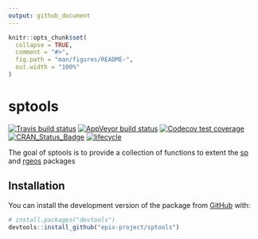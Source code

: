 ```yaml
---
output: github_document
---
```


<!-- README.md is generated from README.Rmd. Please edit that file -->

```r
knitr::opts_chunk$set(
  collapse = TRUE,
  comment = "#>",
  fig.path = "man/figures/README-",
  out.width = "100%"
)
```
# sptools

<!-- badges: start -->
[![Travis build status](https://travis-ci.org/epix-project/sptools.svg?branch=master)](https://travis-ci.org/epix-project/sptools)
[![AppVeyor build status](https://ci.appveyor.com/api/projects/status/github/epix-project/sptools?branch=master&svg=true)](https://ci.appveyor.com/project/epix-project/sptools)
[![Codecov test coverage](https://codecov.io/gh/epix-project/sptools/branch/master/graph/badge.svg)](https://codecov.io/gh/epix-project/sptools?branch=master)
[![CRAN_Status_Badge](http://www.r-pkg.org/badges/version/sptools)](https://cran.r-project.org/package=sptools)
[![lifecycle](https://img.shields.io/badge/lifecycle-experimental-orange.svg)](https://www.tidyverse.org/lifecycle/#experimental)
<!-- badges: end -->

The goal of sptools is to provide a collection of functions to extent the [sp](https://cran.r-project.org/web/packages/sp/index.html) and [rgeos](https://cran.r-project.org/web/packages/rgeos/index.html) packages 

## Installation

You can install the development version  of the package from [GitHub](https://github.com/) with:

``` r
# install.packages("devtools")
devtools::install_github("epix-project/sptools")
```
